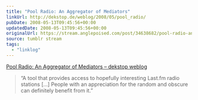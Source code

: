 ```yaml
---
title: "Pool Radio: An Aggregator of Mediators"
linkUrl: http://dekstop.de/weblog/2008/05/pool_radio/
pubDate: 2008-05-13T09:45:56+00:00
updatedDate: 2008-05-13T09:45:56+00:00
originalUrl: https://stream.anglepoised.com/post/34638682/pool-radio-an-aggregator-of-mediators-dekstop
source: tumblr stream
tags:
  - "linklog"
---
```


[Pool Radio: An Aggregator of Mediators &#8211; dekstop weblog][1]

> &ldquo;A tool that provides access to hopefully interesting Last.fm radio stations [&hellip;] People with an appreciation for the random and obscure can definitely benefit from it.&rdquo;

[1]: http://dekstop.de/weblog/2008/05/pool_radio/

